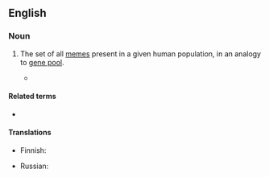 ==English==
{{wikipedia}}

===Noun===
{{en-noun}}

# {{lb|en|philosophy}} The set of all [[memes]] present in a given human population, in an analogy to [[gene pool]].
#* {{quote-book|lang=en|year=1976|author=Richard Dawkins|title=The Selfish Gene|passage=Just as genes propagate themselves in the gene pool by leaping from body to body via sperms or eggs, so memes propagate themselves in the '''meme pool''' by leaping from brain to brain via a process which, in the broad sense, can be called imitation.}}

====Related terms====
* {{l|en|gene pool}}

====Translations====
{{trans-top|philosophy: set of all memes in a given population}}
* Finnish: {{t|fi|meemipooli}}
{{trans-mid}}
* Russian: {{t|ru|мемофонд|m}}
{{trans-bottom}}